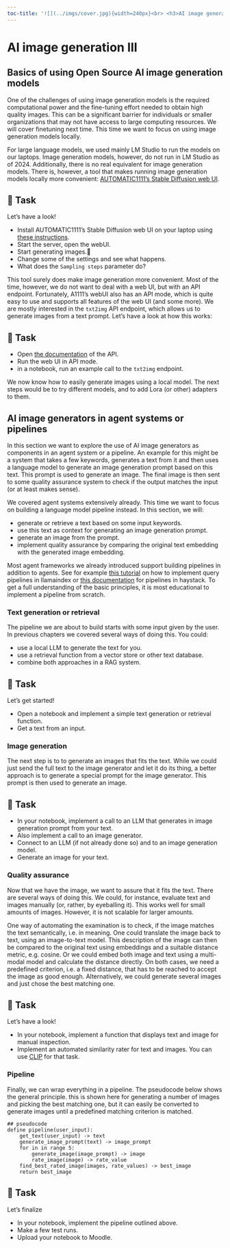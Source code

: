 ```yaml
---
toc-title: '![](../imgs/cover.jpg){width=240px}<br> <h3>AI image generation</h3>'
---
```


# AI image generation III


## Basics of using Open Source AI image generation models

<!-- - AUTOMATIC1111 -->

One of the challenges of using image generation models is the required computational power and the fine-tuning effort needed to obtain high quality images. This can be a significant barrier for individuals or smaller organizations that may not have access to large computing resources. We will cover finetuning next time. This time we want to focus on using image generation models locally. 

 For large language models, we used mainly LM Studio to run the models on our laptops. Image generation models, however, do not run in LM Studio as of 2024. Additionally, there is no real equivalent for image generation models. There is, however, a tool that makes running image generation models locally more convenient: [AUTOMATIC1111's Stable Diffusion web UI](https://github.com/AUTOMATIC1111/stable-diffusion-webui). 
 
 <!-- Let us use this tool to see how we can run an AI image generator on our laptops, using the open source model [SDXL Base 1.0](https://huggingface.co/stabilityai/stable-diffusion-xl-base-1.0) from StabilityAI. This is a very short summary of the features of AUTOMATIC1111's web UI, which we will use in this article for running an AI image generator on our laptops:   -->

::: {.callout-note}

## 📝 Task 

Let's have a look!

 - Install AUTOMATIC1111's Stable Diffusion web UI on your laptop using [these instructions](https://github.com/AUTOMATIC1111/stable-diffusion-webui#installation-and-running).
- Start the server, open the webUI.
- Start generating images.🎉
- Change some of the settings and see what happens.
- What does the ``Sampling steps`` parameter do?

:::

This tool surely does make image generation more convenient. Most of the time, however, we do not want to deal with a web UI, but with an API endpoint. Fortunately, A1111's webUI also has an API mode, which is quite easy to use and supports all features of the web UI (and some more).
We are mostly interested in the `txt2img`  API endpoint, which allows us to generate images from a text prompt. Let's have a look at how this works:

::: {.callout-note}

## 📝 Task 

- Open [the documentation](https://github.com/AUTOMATIC1111/stable-diffusion-webui/wiki/API) of the API.
- Run the web UI in API mode.
- in a notebook, run an example call to the ``txt2img`` endpoint.

:::

We now know how to easily generate images using a local model. The next steps would be to try different models, and to add Lora (or other) adapters to them. 



## AI image generators in agent systems or pipelines

In this section we want to explore the use of AI image generators as components in an agent system or a pipeline. An example for this might be a system that takes a few keywords, generates a text from it and then uses a language model to generate an image generation prompt based on this text. This prompt is used to generate an image. 
The final image is then sent to some quality assurance system to check if the output matches the input (or at least makes sense).

We covered agent systems extensively already. This time we want to focus on building a language model pipeline instead. In this section, we will:

- generate or retrieve a text based on some input keywords.
- use this text as context for generating an image generation prompt.
- generate an image from the prompt.
- implement quality assurance by comparing the original text embedding with the generated image embedding. 

Most agent frameworks we already introduced support building pipelines in addition to agents. See for example [this tutorial](https://docs.llamaindex.ai/en/stable/examples/pipeline/query_pipeline/) on how to implement query pipelines in llamaindex or [this documentation](https://docs.haystack.deepset.ai/docs/pipelines) for pipelines in haystack. To get a full understanding of the basic principles, it is most educational to implement a pipeline from scratch. 


### Text generation or retrieval

The pipeline we are about to build starts with some input given by the user. In previous chapters we covered several ways of doing this. You could:

- use a local LLM to generate the text for you.
- use a retrieval function from a vector store or other text database.
- combine both approaches in a RAG system.


::: {.callout-note}

## 📝 Task 

Let's get started!

- Open a notebook and implement a simple text generation or retrieval function.
- Get a text from an input. 

:::


### Image generation

The next step is to to generate an images that fits the text. While we could just send the full text to the image generator and let it do its thing, a better approach is to generate a special prompt for the image generator. This prompt is then used to generate an image. 

::: {.callout-note}

## 📝 Task 


- In your notebook, implement a call to an LLM that generates in image generation prompt from your text. 
- Also implement a call to an image generator. 
- Connect to an LLM (if not already done so) and to an image generation model. 
- Generate an image for your text. 

:::


### Quality assurance

Now that we have the image, we want to assure that it fits the text. There are several ways of doing this. We could, for instance, evaluate text and images manually (or, rather, by eyeballing it). This works well for small amounts of images. However, it is not scalable for larger amounts. 

One way of automating the examination is to check, if the image matches the text semantically, i.e. in meaning. One could translate the image back to text, using an image-to-text model. This description of the image can then be compared to the original text using embeddings and a suitable distance metric, e.g. cosine. Or we could embed both image and text using a multi-modal model and calculate the distance directly. On both cases, we need a predefined criterion, i.e. a fixed distance, that has to be reached to accept the image as good enough. Alternatively, we could generate several images and just chose the best matching one. 

::: {.callout-note}

## 📝 Task 

Let's have a look!

- In your notebook, implement a function that displays text and image for manual inspection. 
- Implement an automated similarity rater for text and images. You can use [CLIP](https://github.com/openai/CLIP) for that task. 

:::


### Pipeline

Finally, we can wrap everything in a pipeline. The pseudocode below shows the general principle. this is shown here for generating a number of images and picking the best matching one, but it can easily be converted to generate images until a predefined matching criterion is matched. 

    ## pseudocode
    define pipeline(user_input):
        get_text(user_input) -> text
        generate_image_prompt(text) -> image_prompt
        for in in range 5:
            generate_image(image_prompt) -> image
            rate_image(image) -> rate_value
        find_best_rated_image(images, rate_values) -> best_image
        return best_image


::: {.callout-note}

## 📝 Task 

Let's finalize

- In your notebook, implement the pipeline outlined above. 
- Make a few test runs.
- Upload your notebook to Moodle. 

:::


<!-- ## Further Readings -->

